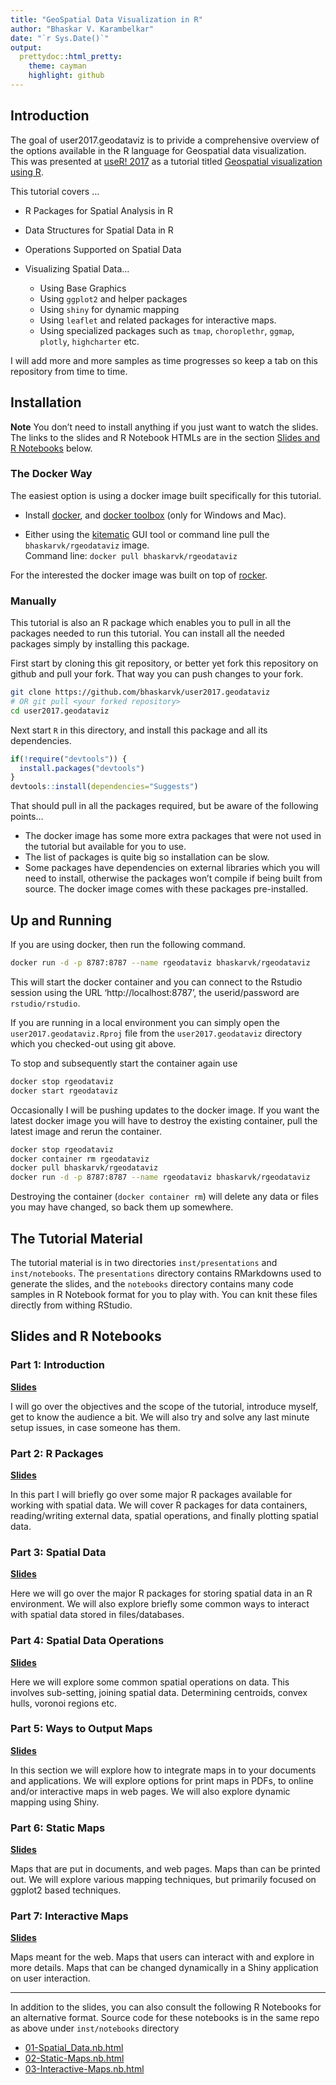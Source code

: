 ```yaml
---
title: "GeoSpatial Data Visualization in R"
author: "Bhaskar V. Karambelkar"
date: "`r Sys.Date()`"
output:
  prettydoc::html_pretty:
    theme: cayman
    highlight: github
---
```


## Introduction

The goal of user2017.geodataviz is to privide a comprehensive overview of the options available in the R language for Geospatial data visualization. This was presented at [useR! 2017](https://user2017.brussels/) as a tutorial titled [Geospatial visualization using R](https://www.user2017.brussels/uploads/BhaskarKarambelkar.html).

This tutorial covers ...

- R Packages for Spatial Analysis in R

- Data Structures for Spatial Data in R

- Operations Supported on Spatial Data

- Visualizing Spatial Data...
	* Using Base Graphics
	* Using `ggplot2` and helper packages
	* Using `shiny` for dynamic mapping
	* Using `leaflet` and related packages for interactive maps.
	* Using specialized packages such as `tmap`, `choroplethr`, `ggmap`, `plotly`, `highcharter` etc.

I will add more and more samples as time progresses so keep a tab on this repository from time to time.

## Installation

**Note** You don't need to install anything if you just want to watch the slides. The links to the slides and R Notebook HTMLs are in the section [Slides and R Notebooks](#slides-and-r-notebooks) below.

### The Docker Way

The easiest option is using a docker image built specifically for this tutorial.

- Install [docker](https://store.docker.com/search?type=edition&offering=community), and [docker toolbox](https://www.docker.com/products/docker-toolbox) (only for Windows and Mac).

- Either using the [kitematic](https://kitematic.com/) GUI tool or command line pull the `bhaskarvk/rgeodataviz` image.<br/>Command line: `docker pull bhaskarvk/rgeodataviz`

For the interested the docker image was built on top of [rocker](https://github.com/rocker-org/rocker).

### Manually

This tutorial is also an R package which enables you to pull in all the packages needed to run this tutorial. You can install all the needed packages simply by installing this package.

First start by cloning this git repository, or better yet fork this repository on github and pull your fork. That way you can push changes to your fork.

```bash
git clone https://github.com/bhaskarvk/user2017.geodataviz
# OR git pull <your forked repository>
cd user2017.geodataviz
```

Next start `R` in this directory, and install this package and all its dependencies.

```r
if(!require("devtools")) {
  install.packages("devtools")
}
devtools::install(dependencies="Suggests")
```

That should pull in all the packages required, but be aware of the following points...

- The docker image has some more extra packages that were not used in the tutorial but available for you to use.
- The list of packages is quite big so installation can be slow.
- Some packages have dependencies on external libraries which you will need to install, otherwise the packages won't compile if being built from source. The docker image comes with these packages pre-installed.

## Up and Running

If you are using docker, then run the following command.

```bash
docker run -d -p 8787:8787 --name rgeodataviz bhaskarvk/rgeodataviz
```

This will start the docker container and you can connect to the Rstudio session using the URL 'http://localhost:8787', the userid/password are `rstudio/rstudio`.

If you are running in a local environment you can simply open the `user2017.geodataviz.Rproj` file from the `user2017.geodataviz` directory which you checked-out using git above.

To stop and subsequently start the container again use

```bash
docker stop rgeodataviz
docker start rgeodataviz
```

Occasionally I will be pushing updates to the docker image. If you want the latest docker image you will have to destroy the existing container, pull the latest image and rerun the container.

```bash
docker stop rgeodataviz
docker container rm rgeodataviz
docker pull bhaskarvk/rgeodataviz
docker run -d -p 8787:8787 --name rgeodataviz bhaskarvk/rgeodataviz
```

Destroying the container (`docker container rm`) will delete any data or files you may have changed, so back them up somewhere.

## The Tutorial Material

The tutorial material is in two directories `inst/presentations` and `inst/notebooks`. The `presentations` directory contains RMarkdowns used to generate the slides, and the `notebooks` directory contains many code samples in R Notebook format for you to play with. You can knit these files directly from withing RStudio.

## Slides and R Notebooks

### Part 1: Introduction

**[Slides](presentations/01-Introduction.html)**

I will go over the objectives and the scope of the tutorial, introduce myself, get to know the audience a bit. We will also try and solve any last minute setup issues, in case someone has them.

### Part 2: R Packages


**[Slides](presentations/02-R_Packages.html)**

In this part I will briefly go over some major R packages available for working with spatial data. We will cover R packages for data containers, reading/writing external data, spatial operations, and finally plotting spatial data.

### Part 3: Spatial Data

**[Slides](presentations/03-Spatial_Data.html)**

Here we will go over the major R packages for storing spatial data in an R environment. We will also explore briefly some common ways to interact with spatial data stored in files/databases.

### Part 4: Spatial Data Operations


**[Slides](presentations/04-Spatial_Data_Operations.html)**

Here we will explore some common spatial operations on data. This involves sub-setting, joining spatial data. Determining centroids, convex hulls, voronoi regions etc. 

### Part 5: Ways to Output Maps


**[Slides](presentations/05-Ways_to_Output_Maps.html)**

In this section we will explore how to integrate maps in to your documents and applications. We will explore options for print maps in PDFs, to online  and/or interactive maps in web pages. We will also explore dynamic mapping using Shiny.

### Part 6: Static Maps

**[Slides](presentations/06-Static_Maps.html)**

Maps that are put in documents, and web pages. Maps than can be printed out. We will explore various mapping techniques, but primarily focused on ggplot2 based techniques.

### Part 7: Interactive Maps

**[Slides](presentations/07-Interactive_Maps.html)**

Maps meant for the web. Maps that users can interact with and explore in more details. Maps that can be changed dynamically in a Shiny application on user interaction.

---

In addition to the slides, you can also consult the following R Notebooks for an alternative format. Source code for these notebooks is in the same repo as above under `inst/notebooks` directory

- [01-Spatial_Data.nb.html](https://bhaskarvk.github.io/user2017.geodataviz/notebooks/01-Spatial_Data.nb.html)
- [02-Static-Maps.nb.html](https://bhaskarvk.github.io/user2017.geodataviz/notebooks/02-Static-Maps.nb.html)
- [03-Interactive-Maps.nb.html](https://bhaskarvk.github.io/user2017.geodataviz/notebooks/03-Interactive-Maps.nb.html)

